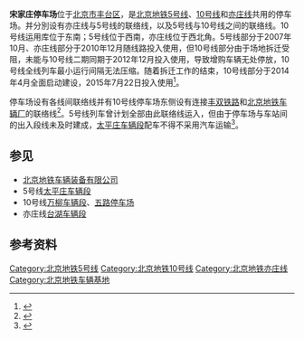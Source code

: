 {{Infobox railway depot
| name = 宋家庄停车场
| depot_logo = 
| logo_upright = 
| logo_alt = 
| logo_caption = 
| image =
| image_upright = 
| image_alt = 
| caption = 
| location = {{CHN}}[[北京市|北京市]][[丰台区|丰台区]]
| coordinates = {{coord|39|50|25.64|N|116|25|49.70|E|display=inline}}
| owner = 
| operator = [[北京地铁|北京地铁]]
| depotcode = 
| type = 地铁停车场
| roads = 
| rollingstock = 
| routes = {{北京地铁线路名|5|c}}<br>{{北京地铁线路名|10|c}}<br>{{北京地铁线路名|亦|c}}
| opened = 2007年10月7日
| closed = 
| original = 
| former_depot_codes   =
| former_rolling_stock = 
}}
{{coord|39|50|25.64|N|116|25|49.70|E|type:railwaystation|display=title}}

{{宋家庄停车场RDT}}

'''宋家庄停车场'''位于[[北京市|北京市]][[丰台区|丰台区]]，是[[北京地铁|北京地铁]][[北京地铁5号线|5号线]]、[[北京地铁10号线|10号线]]和[[北京地铁亦庄线|亦庄线]]共用的停车场。并分別设有亦庄线与5号线的联络线，以及5号线与10号线之间的联络线。10号线运用库位于东南；5号线位于西南，亦庄线位于西北角。5号线部分于2007年10月、亦庄线部分于2010年12月随线路投入使用，但10号线部分由于场地拆迁受阻，未能与10号线二期同期于2012年12月投入使用，导致增购车辆无处停放，10号线全线列车最小运行间隔无法压缩。随着拆迁工作的结束，10号线部分于2014年4月全面启动建设，2015年7月22日投入使用<ref>{{cite news|url=http://bjrb.bjd.com.cn/html/2015-07/21/content_296722.htm|title=10号线明起缩小发车间隔|date=2015-07-21|accessdate=2015-07-21|work=北京日报|author=刘冕|deadurl=yes|archiveurl=https://web.archive.org/web/20150725083206/http://bjrb.bjd.com.cn/html/2015-07/21/content_296722.htm|archivedate=2015-07-25}}</ref>。

停车场设有各线间联络线并有10号线停车场东侧设有连接[[丰双铁路|丰双铁路]]和[[北京地铁车辆厂|北京地铁车辆厂]]的联络线<ref>{{cite journal|url=http://d.wanfangdata.com.cn/Periodical_tdbzsj200710012.aspx|title=北京地铁5号线太平庄车辆段设计|author=武江虹|coauthors=郑瑞武, 盛碧华|journal=铁道标准设计|year=2007|issue=10|accessdate=2012-03-19|archive-date=2015-07-21|archive-url=https://web.archive.org/web/20150721220951/http://d.wanfangdata.com.cn/Periodical_tdbzsj200710012.aspx|dead-url=no}}</ref>。5号线列车曾计划全部由此联络线运入，但由于停车场与车站间的出入段线未及时建成，[[太平庄车辆段|太平庄车辆段]]配车不得不采用汽车运输<ref>{{cite news|url=http://news.sina.com.cn/c/2006-11-30/095011662142.shtml|title=北京市首次使用汽车运输地铁车厢|author=张斌|work=京华时报|date=2006-11-30|accessdate=2014-09-20|archive-date=2016-03-04|archive-url=https://web.archive.org/web/20160304195227/http://news.sina.com.cn/c/2006-11-30/095011662142.shtml|dead-url=no}}</ref>。

== 参见 ==
*[[北京地铁车辆装备有限公司|北京地铁车辆装备有限公司]]
*5号线[[太平庄车辆段|太平庄车辆段]]
*10号线[[万柳车辆段|万柳车辆段]]、[[五路停车场|五路停车场]]
*亦庄线[[台湖车辆段|台湖车辆段]]

== 参考资料 ==
{{reflist}}


{{北京地铁5号线|nocat}}
{{北京地铁10号线|nocat}}
{{北京地铁亦庄线|nocat}}
{{北京地铁车辆段}}

[[Category:北京地铁5号线|Category:北京地铁5号线]]
[[Category:北京地铁10号线|Category:北京地铁10号线]]
[[Category:北京地铁亦庄线|Category:北京地铁亦庄线]]
[[Category:北京地铁车辆基地|Category:北京地铁车辆基地]]